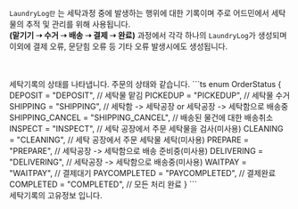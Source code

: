 
<Heading title="LaundryLog란?" />

`LaundryLog란` 는 세탁과정 중에 발생하는 행위에 대한 기록이며 주로 어드민에서 세탁물의 추적 및 관리를 위해 사용됩니다.<br />
**(맡기기 ➝ 수거 ➝ 배송 ➝ 결제 ➝ 완료)** 과정에서 각각 하나의 `LaundryLog`가 생성되며
이외에 결제 오류, 문닫힘 오류 등 기타 오류 발생시에도 생성됩니다.<br />

<br />

<Heading title="SVCLaundryLog 컨테이너" type="doc" />
<Parameters title="데이터 형식" attributes={SVCLaundryLogAttributes.root} />
<br />

<Heading title="OrderStatus" type="module" />
세탁기록의 상태를 나타냅니다. 주문의 상태와 같습니다.
```ts
enum OrderStatus {
  DEPOSIT = "DEPOSIT", // 세탁물 맡김
  PICKEDUP = "PICKEDUP", // 세탁물 수거
  SHIPPING = "SHIPPING", // 세탁함 -> 세탁공장 or 세탁공장 -> 세탁함으로 배송중
  SHIPPING_CANCEL = "SHIPPING_CANCEL", // 배송된 물건에 대한 배송취소
  INSPECT = "INSPECT", // 세탁 공장에서 주문 세탁물을 검사(미사용)
  CLEANING = "CLEANING", // 세탁 공장에서 주문 세탁물 세탁(미사용)
  PREPARE = "PREPARE", // 세탁공장 -> 세탁함으로 배송 준비중(미사용)
  DELIVERING = "DELIVERING", // 세탁공장 -> 세탁함으로 배송중(미사용)
  WAITPAY = "WAITPAY", // 결제대기
  PAYCOMPLETED = "PAYCOMPLETED", // 결제완료
  COMPLETED = "COMPLETED", // 모든 처리 완료
}
```
<br />

<Heading title="LaundryLog 세탁기록" type="userData" />
세탁기록의 고유정보 입니다.
<Parameters title="데이터 형식" attributes={SVCLaundryLogAttributes.userData} />
<br />
